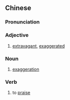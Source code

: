 {{also|铺张}}
==Chinese==
{{zh-forms|s=铺张}}

===Pronunciation===
{{zh-pron
|m=pùzhāng
|c=pou1 zoeng1
|mn=qz,xm:pho͘-tiong/zz:pho͘-tiang/qz,xm:pho͘-tiuⁿ/zz:pho͘-tioⁿ
|cat=a,n,v
}}

===Adjective===
{{zh-adj}}

# [[extravagant]], [[exaggerated]]

===Noun===
{{zh-noun}}

# [[exaggeration]]

===Verb===
{{zh-verb}}

# to [[praise]]